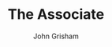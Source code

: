 ---
title: "The Associate"
subtitle: "John Grisham"
creator: ""
categories: ["cds"]
featuredImage: "../src/assets/images/item/cds/DSC02975-6.png"
views: ["../src/assets/images/item/cds/DSC02975-6.png"]
nextItem: []
---
